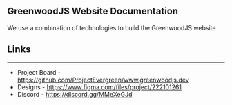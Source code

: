 ## GreenwoodJS Website Documentation


We use a combination of technologies to build the GreenwoodJS website

## Links
---

- Project Board - https://github.com/ProjectEvergreen/www.greenwoodjs.dev
- Designs - https://www.figma.com/files/project/222101261
- Discord - https://discord.gg/MMeXeGJd
